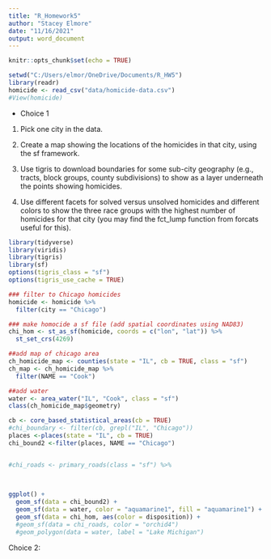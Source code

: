 ```yaml
---
title: "R_Homework5"
author: "Stacey Elmore"
date: "11/16/2021"
output: word_document
---
```


```r
knitr::opts_chunk$set(echo = TRUE)
```

```r
setwd("C:/Users/elmor/OneDrive/Documents/R_HW5")
library(readr)
homicide <- read_csv("data/homicide-data.csv")
#View(homicide)
```

- Choice 1

1. Pick one city in the data.

2. Create a map showing the locations of the homicides in that city, using the sf framework.
3. Use tigris to download boundaries for some sub-city geography (e.g., tracts, block groups, county subdivisions) to show as a layer underneath the points showing homicides. 

3. Use different facets for solved versus unsolved homicides and different colors to show the three race groups with the highest number of homicides for that city (you may find the fct_lump function from forcats useful for this).

```r
library(tidyverse)
library(viridis)
library(tigris)
library(sf)
options(tigris_class = "sf")
options(tigris_use_cache = TRUE)

### filter to Chicago homicides
homicide <- homicide %>%
  filter(city == "Chicago")

### make homocide a sf file (add spatial coordinates using NAD83)
chi_hom <- st_as_sf(homicide, coords = c("lon", "lat")) %>% 
  st_set_crs(4269)

##add map of chicago area
ch_homicide_map <- counties(state = "IL", cb = TRUE, class = "sf") 
ch_map <- ch_homicide_map %>% 
  filter(NAME == "Cook")

##add water
water <- area_water("IL", "Cook", class = "sf")
class(ch_homicide_map$geometry)

cb <- core_based_statistical_areas(cb = TRUE)
#chi_boundary <- filter(cb, grepl("IL", "Chicago"))   
places <-places(state = "IL", cb = TRUE)
chi_bound2 <-filter(places, NAME == "Chicago")


#chi_roads <- primary_roads(class = "sf") %>% 
  

                           
ggplot() + 
  geom_sf(data = chi_bound2) +
  geom_sf(data = water, color = "aquamarine1", fill = "aquamarine1") +
  geom_sf(data = chi_hom, aes(color = disposition)) +
  #geom_sf(data = chi_roads, color = "orchid4") 
  #geom_polygon(data = water, label = "Lake Michigan") 


```

Choice 2:

